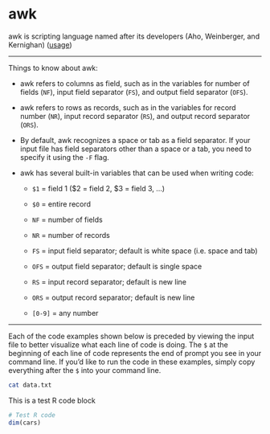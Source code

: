 # awk {.unnumbered}

awk is scripting language named after its developers (Aho, Weinberger, and Kernighan) ([usage](https://www.geeksforgeeks.org/awk-command-unixlinux-examples/))

------------------------------------------------------------------------

Things to know about awk:

-   awk refers to columns as field, such as in the variables for number of fields (`NF`), input field separator (`FS`), and output field separator (`OFS`).

-   awk refers to rows as records, such as in the variables for record number (`NR`), input record separator (`RS`), and output record separator (`ORS`).

-   By default, awk recognizes a space or tab as a field separator. If your input file has field separators other than a space or a tab, you need to specify it using the `-F` flag.

-   awk has several built-in variables that can be used when writing code:

    -   `$1` = field 1 (\$2 = field 2, \$3 = field 3, ...)

    -   `$0` = entire record

    -   `NF` = number of fields

    -   `NR` = number of records

    -   `FS` = input field separator; default is white space (i.e. space and tab)

    -   `OFS` = output field separator; default is single space

    -   `RS` = input record separator; default is new line

    -   `ORS` = output record separator; default is new line

    -   `[0-9]` = any number

------------------------------------------------------------------------

Each of the code examples shown below is preceded by viewing the input file to better visualize what each line of code is doing. The `$` at the beginning of each line of code represents the end of prompt you see in your command line. If you'd like to run the code in these examples, simply copy everything after the `$` into your command line.

```bash
cat data.txt
```

This is a test R code block

```r
# Test R code
dim(cars)
```
